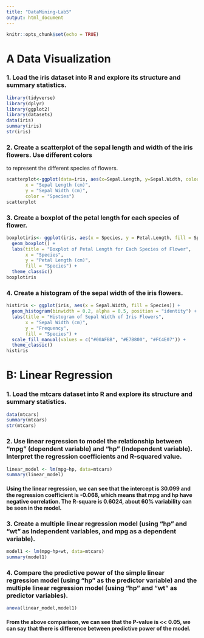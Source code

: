 ---
title: "DataMining-Lab5"
output: html_document
---

```{r setup, include=FALSE}
knitr::opts_chunk$set(echo = TRUE)
```

# A Data Visualization
### 1. Load the iris dataset into R and explore its structure and summary statistics.
```{r}
library(tidyverse)
library(dplyr)
library(ggplot2)
library(datasets)
data(iris)
summary(iris)
str(iris)
```
### 2. Create a scatterplot of the sepal length and width of the iris flowers. Use different colors 
to represent the different species of flowers.
```{r}
scatterplot<-ggplot(data=iris, aes(x=Sepal.Length, y=Sepal.Width, colour=Species))+geom_point()+geom_smooth()+theme_classic()+labs(title = "Scatterplot of Sepal Length and Width of Iris Flowers",
       x = "Sepal Length (cm)",
       y = "Sepal Width (cm)",
       color = "Species")
scatterplot
```
### 3. Create a boxplot of the petal length for each species of flower.
```{r}
boxplotiris<- ggplot(iris, aes(x = Species, y = Petal.Length, fill = Species)) + 
  geom_boxplot() +
  labs(title = "Boxplot of Petal Length for Each Species of Flower",
       x = "Species",
       y = "Petal Length (cm)",
       fill = "Species") +
  theme_classic()
boxplotiris
```

### 4. Create a histogram of the sepal width of the iris flowers.

```{r}
histiris <- ggplot(iris, aes(x = Sepal.Width, fill = Species)) + 
  geom_histogram(binwidth = 0.2, alpha = 0.5, position = "identity") +
  labs(title = "Histogram of Sepal Width of Iris Flowers",
       x = "Sepal Width (cm)",
       y = "Frequency",
       fill = "Species") +
  scale_fill_manual(values = c("#00AFBB", "#E7B800", "#FC4E07")) +
  theme_classic()
histiris
```

# B: Linear Regression
### 1. Load the mtcars dataset into R and explore its structure and summary statistics.

```{r}

data(mtcars)
summary(mtcars)
str(mtcars)
```
### 2. Use linear regression to model the relationship between "mpg" (dependent variable) and "hp" (Independent variable). Interpret the regression coefficients and R-squared value.

```{r}
linear_model <- lm(mpg~hp, data=mtcars)
summary(linear_model)
```
#### Using the linear regression, we can see that the intercept is 30.099 and the regression coefficient is -0.068, which means that mpg and hp have negative correlation. The R-square is 0.6024, about 60% variability can be seen in the model. 

### 3. Create a multiple linear regression model (using "hp" and "wt" as Independent variables, and mpg as a dependent variable).

```{r}
model1 <- lm(mpg~hp+wt, data=mtcars)
summary(model1)
```
### 4. Compare the predictive power of the simple linear regression model (using "hp" as the predictor variable) and the multiple linear regression model (using "hp" and "wt" as predictor variables).

```{r}
anova(linear_model,model1)
```
#### From the above comparison, we can see that the P-value is << 0.05, we can say that there is difference between predictive power of the model. 
